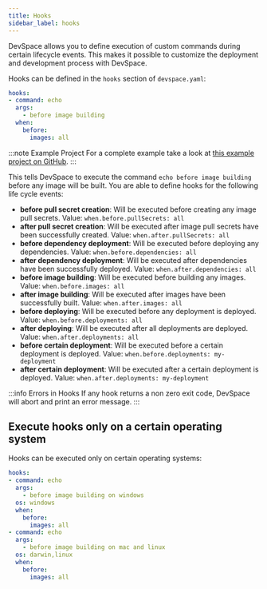 ```yaml
---
title: Hooks
sidebar_label: hooks
---
```


DevSpace allows you to define execution of custom commands during certain lifecycle events. This makes it possible to customize the deployment and development process with DevSpace.

Hooks can be defined in the `hooks` section of `devspace.yaml`:
```yaml
hooks:
- command: echo
  args:
    - before image building
  when:
    before:
      images: all
```

:::note Example Project
For a complete example take a look at [this example project on GitHub](https://github.com/devspace-cloud/devspace/tree/master/examples/hooks).
:::

This tells DevSpace to execute the command `echo before image building` before any image will be built. You are able to define hooks for the following life cycle events:
- **before pull secret creation**: Will be executed before creating any image pull secrets. Value: `when.before.pullSecrets: all`
- **after pull secret creation**: Will be executed after image pull secrets have been successfully created. Value: `when.after.pullSecrets: all`
- **before dependency deployment**: Will be executed before deploying any dependencies. Value: `when.before.dependencies: all`
- **after dependency deployment**: Will be executed after dependencies have been successfully deployed. Value: `when.after.dependencies: all`
- **before image building**: Will be executed before building any images. Value: `when.before.images: all`
- **after image building**: Will be executed after images have been successfully built. Value: `when.after.images: all`
- **before deploying**: Will be executed before any deployment is deployed. Value: `when.before.deployments: all`
- **after deploying**: Will be executed after all deployments are deployed. Value: `when.after.deployments: all`
- **before certain deployment**: Will be executed before a certain deployment is deployed.  Value: `when.before.deployments: my-deployment`
- **after certain deployment**: Will be executed after a certain deployment is deployed.  Value: `when.after.deployments: my-deployment`

:::info Errors in Hooks
If any hook returns a non zero exit code, DevSpace will abort and print an error message.
:::

## Execute hooks only on a certain operating system

Hooks can be executed only on certain operating systems:

```yaml {5,12}
hooks:
- command: echo
  args:
    - before image building on windows
  os: windows
  when:
    before:
      images: all
- command: echo
  args:
    - before image building on mac and linux
  os: darwin,linux
  when:
    before:
      images: all
```

